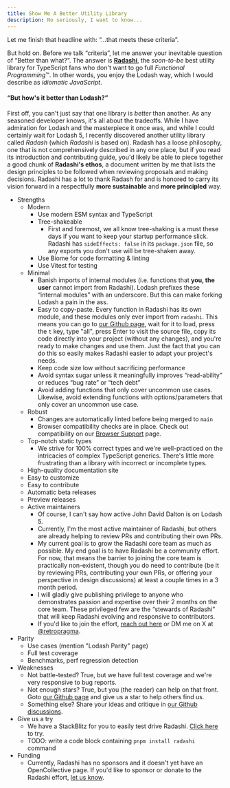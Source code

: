 ```yaml
---
title: Show Me A Better Utility Library
description: No seriously, I want to know...
---
```


Let me finish that headline with: “...that meets these criteria”.

But hold on. Before we talk “criteria”, let me answer your inevitable question of “Better than what?”. The answer is [**Radashi**](https://radashi-org.github.io/), the _soon-to-be_ best utility library for TypeScript fans who don't want to go full *Functional Programming*™️. In other words, you enjoy the Lodash way, which I would describe as _idiomatic JavaScript_.

#### “But how's it better than Lodash?”

First off, you can't just say that one library is _better_ than another. As any seasoned developer knows, it's all about the tradeoffs. While I have admiration for Lodash and the masterpiece it once was, and while I could certainly wait for Lodash 5, I recently discovered another utility library called _Radash_ (which _Radashi_ is based on). Radash has a loose philosophy, one that is not comprehensively described in any one place, but if you read its introduction and contributing guide, you'd likely be able to piece together a good chunk of **Radashi's ethos**, a document written by me that lists the design principles to be followed when reviewing proposals and making decisions. Radashi has a lot to thank Radash for and is honored to carry its vision forward in a respectfully **more sustainable** and **more principled** way.

- Strengths
  - Modern
    - Use modern ESM syntax and TypeScript
    - Tree-shakeable
      - First and foremost, we all know tree-shaking is a must these days if you want to keep your startup performance slick. Radashi has `sideEffects: false` in its `package.json` file, so any exports you don't use will be tree-shaken away.
    - Use Biome for code formatting & linting
    - Use Vitest for testing
  - Minimal
    - Banish imports of internal modules (i.e. functions that **you, the user** cannot import from Radashi). Lodash prefixes these “internal modules” with an underscore. But this can make forking Lodash a pain in the ass.
    - Easy to copy-paste. Every function in Radashi has its own module, and these modules only ever import from `radashi`. This means you can go to [our Github page](https://github.com/radashi-org/radashi), wait for it to load, press the `t` key, type "all", press Enter to visit the source file, copy its code directly into your project (without any changes), and you're ready to make changes and use them. Just the fact that you can do this so easily makes Radashi easier to adapt your project's needs.
    - Keep code size low without sacrificing performance
    - Avoid syntax sugar unless it meaningfully improves “read-ability” or reduces “bug rate” or “tech debt”
    - Avoid adding functions that only cover uncommon use cases. Likewise, avoid extending functions with options/parameters that only cover an uncommon use case.
  - Robust
    - Changes are automatically linted before being merged to `main`
    - Browser compatibility checks are in place. Check out compatibility on our [Browser Support](/browser-support) page.
  - Top-notch static types
    - We strive for 100% correct types and we're well-practiced on the intricacies of complex TypeScript generics. There's little more frustrating than a library with incorrect or incomplete types.
  - High-quality documentation site
  - Easy to customize
  - Easy to contribute
  - Automatic beta releases
  - Preview releases
  - Active maintainers
    - Of course, I can't say how active John David Dalton is on Lodash 5.
    - Currently, I'm the most active maintainer of Radashi, but others are already helping to review PRs and contributing their own PRs.
    - My current goal is to grow the Radashi core team as much as possible. My end goal is to have Radashi be a community effort. For now, that means the barrier to joining the core team is practically non-existent, though you do need to contribute (be it by reviewing PRs, contributing your own PRs, or offering your perspective in design discussions) at least a couple times in a 3 month period.
    - I will gladly give publishing privilege to anyone who demonstrates passion and expertise over their 2 months on the core team. These privileged few are the “stewards of Radashi” that will keep Radashi evolving and responsive to contributors.
    - If you'd like to join the effort, [reach out here](https://github.com/orgs/radashi-org/discussions/4) or DM me on X at [@retropragma](https://x.com/retropragma).
- Parity
  - Use cases (mention "Lodash Parity" page)
  - Full test coverage
  - Benchmarks, perf regression detection
- Weaknesses
  - Not battle-tested? True, but we have full test coverage and we're very responsive to bug
    reports.
  - Not enough stars? True, but you (the reader) can help on that front. Goto [our Github page](https://github.com/radashi-org/radashi) and give us a star to help others find us.
  - Something else? Share your ideas and critique in [our Github discussions](https://github.com/radashi-org/radashi/discussions).
- Give us a try
  - We have a StackBlitz for you to easily test drive Radashi. [Click here]() to try.
  - TODO: write a code block containing `pnpm install radashi` command
- Funding
  - Currently, Radashi has no sponsors and it doesn't yet have an OpenCollective page. If you'd like to sponsor or donate to the Radashi effort, [let us know](https://github.com/orgs/radashi-org/discussions/129).
